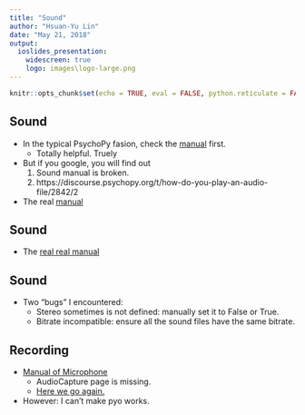 ```yaml
---
title: "Sound"
author: "Hsuan-Yu Lin"
date: "May 21, 2018"
output:
  ioslides_presentation:
    widescreen: true
    logo: images\logo-large.png
---
```


```r
knitr::opts_chunk$set(echo = TRUE, eval = FALSE, python.reticulate = FALSE)
```

## Sound

- In the typical PsychoPy fasion, check the [manual](http://www.psychopy.org/api/sound.html) first.
    - Totally helpful. Truely
    
- But if you google, you will find out
    1. Sound manual is broken.
    2. https://discourse.psychopy.org/t/how-do-you-play-an-audio-file/2842/2
    
- The real [manual](https://github.com/psychopy/psychopy/blob/master/psychopy/sound/__init__.py)

## Sound

- The [real real manual](https://github.com/psychopy/psychopy/blob/master/psychopy/demos/coder/stimuli/soundStimuli.py)

## Sound

- Two "bugs" I encountered:
    - Stereo sometimes is not defined: manually set it to False or True.
    - Bitrate incompatible: ensure all the sound files have the same bitrate.
    
## Recording

- [Manual of Microphone](http://www.psychopy.org/api/microphone.html) 
    - AudioCapture page is missing.
    - [Here we go again.](https://github.com/psychopy/psychopy/blob/master/psychopy/microphone.py)
    
- However: I can't make pyo works.
